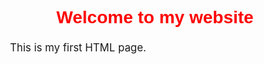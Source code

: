 <html>
<head>
	<title>My Red Page</title>
	<style>
		h1 {
			font-family: Arial, sans-serif;
			color: #ff0000;
			text-align: center;
		}
		p {
			font-size: 1.2em;
			line-height: 1.5;
			margin: 20px;
		}
		img {
			display: block;
			margin: auto;
			width: 50%;
		}
	</style>
</head>
<body>
	<h1>Welcome to my website</h1>
	<p>This is my first HTML page.</p>
</body>
</html>